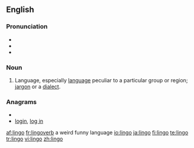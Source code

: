 ==English==

===Pronunciation===
* {{IPA|/ˈlɪn.go/}}
* {{audio|en-us-lingo.ogg|Audio (US)}}
* {{rhymes|ɪŋɡəʊ}}

===Noun===
{{en-noun|pl2=lingoes}}

# Language, especially [[language]] peculiar to a particular group or region; [[jargon]] or a [[dialect]].

===Anagrams===
* {{alphagram|gilno}}
* [[login#English|login]], [[log in#English|log in]]

[[af:lingo]]
[[fr:lingo]]verb  a weird funny language
[[io:lingo]]
[[ja:lingo]]
[[fi:lingo]]
[[te:lingo]]
[[tr:lingo]]
[[vi:lingo]]
[[zh:lingo]]